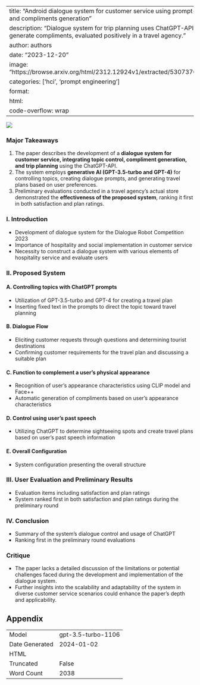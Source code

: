 
---
title: "Android dialogue system for customer service using prompt-based topic control and compliments generation"
description: "Dialogue system for trip planning uses ChatGPT-API to control topics and generate compliments, evaluated positively in a travel agency."
author: authors
date: "2023-12-20"
image: "https://browse.arxiv.org/html/2312.12924v1/extracted/5307376/fig/dialogue_flow.png"
categories: ['hci', 'prompt engineering']
format:
  html:
    code-overflow: wrap
---

![](https://browse.arxiv.org/html/2312.12924v1/extracted/5307376/fig/dialogue_flow.png)

### Major Takeaways
1. The paper describes the development of a **dialogue system for customer service, integrating topic control, compliment generation, and trip planning** using the ChatGPT-API.
2. The system employs **generative AI (GPT-3.5-turbo and GPT-4)** for controlling topics, creating dialogue prompts, and generating travel plans based on user preferences.
3. Preliminary evaluations conducted in a travel agency’s actual store demonstrated the **effectiveness of the proposed system**, ranking it first in both satisfaction and plan ratings.

### I. Introduction
- Development of dialogue system for the Dialogue Robot Competition 2023
- Importance of hospitality and social implementation in customer service
- Necessity to construct a dialogue system with various elements of hospitality service and evaluate users

### II. Proposed System
#### A. Controlling topics with ChatGPT prompts
- Utilization of GPT-3.5-turbo and GPT-4 for creating a travel plan
- Inserting fixed text in the prompts to direct the topic toward travel planning

#### B. Dialogue Flow
- Eliciting customer requests through questions and determining tourist destinations
- Confirming customer requirements for the travel plan and discussing a suitable plan

#### C. Function to complement a user’s physical appearance
- Recognition of user's appearance characteristics using CLIP model and Face++
- Automatic generation of compliments based on user's appearance characteristics

#### D. Control using user’s past speech
- Utilizing ChatGPT to determine sightseeing spots and create travel plans based on user’s past speech information

#### E. Overall Configuration
- System configuration presenting the overall structure

### III. User Evaluation and Preliminary Results
- Evaluation items including satisfaction and plan ratings
- System ranked first in both satisfaction and plan ratings during the preliminary round

### IV. Conclusion
- Summary of the system's dialogue control and usage of ChatGPT
- Ranking first in the preliminary round evaluations

### Critique
- The paper lacks a detailed discussion of the limitations or potential challenges faced during the development and implementation of the dialogue system.
- Further insights into the scalability and adaptability of the system in diverse customer service scenarios could enhance the paper's depth and applicability.

## Appendix

|          |          |
|----------|----------|
| Model     | gpt-3.5-turbo-1106       |
| Date Generated     | 2024-01-02       |
| HTML     |        |
| Truncated       | False       |
| Word Count       | 2038       |